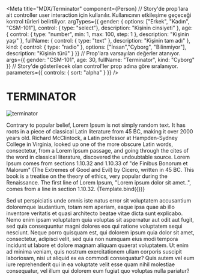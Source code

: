 

<Meta
    title="MDX/Terminator"
    component={Person}
    // Story'de prop'lara ait controller user interaction için kullanılır. Kullanıcının etkileşime geçeceği kontrol türleri belirtiliyor.
    argTypes={{
        gender: {
            options: ["Erkek", "Kadın", "CSM-101"],
            control: { type: "select"},
            description: "Kişinin cinsiyeti"
        },
        age: {
            control: { type: "number", min: 1, max: 100, step: 1 },
            description: "Kişinin yaşı"
        },
        fullName: {
            control: { type: "text" },
            description: "Kişinin tam adı"
        },
        kind: {
            control: { type: "radio" },
            options: ["İnsan","Cyborg", "Bilinmiyor"],
            description: "Kişinin türü"
        }
    }}
    // Prop'lara varsayılan değerler atanıyor.
    args={{
        gender: "CSM-101",
        age: 30,
        fullName: "Terminator",
        kind: "Cyborg"
    }}
    // Story'de gösterilecek olan control'ler prop adına göre sıralanıyor.
    parameters={{
        controls: {
            sort: "alpha"
        }
    }}
/>


# TERMINATOR
<p style={{textAlign:"center"}}>
    <img src={imgTerminator} alt="terminator" />
</p>
Contrary to popular belief, Lorem Ipsum is not simply random text. It has roots in a piece of classical Latin literature from 45 BC, making it over 2000 years old. Richard McClintock, a Latin professor at Hampden-Sydney College in Virginia, looked up one of the more obscure Latin words, consectetur, from a Lorem Ipsum passage, and going through the cites of the word in classical literature, discovered the undoubtable source. Lorem Ipsum comes from sections 1.10.32 and 1.10.33 of "de Finibus Bonorum et Malorum" (The Extremes of Good and Evil) by Cicero, written in 45 BC. This book is a treatise on the theory of ethics, very popular during the Renaissance. The first line of Lorem Ipsum, "Lorem ipsum dolor sit amet..", comes from a line in section 1.10.32.


<Canvas>
    <Story name="Terminator">
        {Template.bind({})}
    </Story>
</Canvas>

Sed ut perspiciatis unde omnis iste natus error sit voluptatem accusantium doloremque laudantium, totam rem aperiam, eaque ipsa quae ab illo inventore veritatis et quasi architecto beatae vitae dicta sunt explicabo. Nemo enim ipsam voluptatem quia voluptas sit aspernatur aut odit aut fugit, sed quia consequuntur magni dolores eos qui ratione voluptatem sequi nesciunt. Neque porro quisquam est, qui dolorem ipsum quia dolor sit amet, consectetur, adipisci velit, sed quia non numquam eius modi tempora incidunt ut labore et dolore magnam aliquam quaerat voluptatem. Ut enim ad minima veniam, quis nostrum exercitationem ullam corporis suscipit laboriosam, nisi ut aliquid ex ea commodi consequatur? Quis autem vel eum iure reprehenderit qui in ea voluptate velit esse quam nihil molestiae consequatur, vel illum qui dolorem eum fugiat quo voluptas nulla pariatur?
